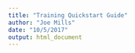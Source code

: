 ```yaml
---
title: "Training Quickstart Guide"
author: "Joe Mills"
date: "10/5/2017"
output: html_document
---
```

